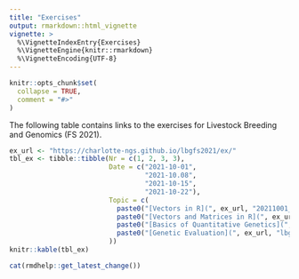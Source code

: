 ```yaml
---
title: "Exercises"
output: rmarkdown::html_vignette
vignette: >
  %\VignetteIndexEntry{Exercises}
  %\VignetteEngine{knitr::rmarkdown}
  %\VignetteEncoding{UTF-8}
---
```


```r
knitr::opts_chunk$set(
  collapse = TRUE,
  comment = "#>"
)
```

The following table contains links to the exercises for Livestock Breeding and Genomics (FS 2021).

```r
ex_url <- "https://charlotte-ngs.github.io/lbgfs2021/ex/"
tbl_ex <- tibble::tibble(Nr = c(1, 2, 3, 3),
                         Date = c("2021-10-01",
                                  "2021-10.08",
                                  "2021-10-15",
                                  "2021-10-22"),
                         Topic = c(
                           paste0("[Vectors in R](", ex_url, "20211001_vectors_in_r.nb.nb.nb.html)", collapse = ""),
                           paste0("[Vectors and Matrices in R](", ex_url, "lbgfs2021_ex01_linalg.nb.html)", collapse = ""),
                           paste0("[Basics of Quantitative Genetics](", ex_url, "lbgfs2021_ex02_qgen.nb.html)", collapse = ""),
                           paste0("[Genetic Evaluation](", ex_url, "lbgfs2021_ex03_oprec.nb.html)", collapse = "")
                         ))
knitr::kable(tbl_ex)
```


```r
cat(rmdhelp::get_latest_change())
```

